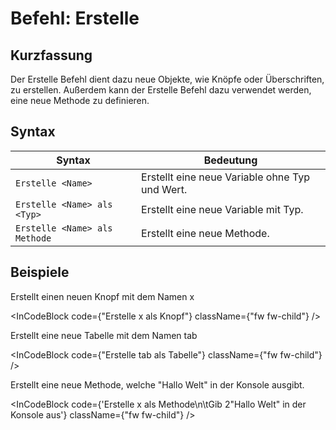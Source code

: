 
# Befehl: Erstelle

## Kurzfassung

Der Erstelle Befehl dient dazu neue Objekte, wie Knöpfe oder Überschriften, zu erstellen.
Außerdem kann der Erstelle Befehl dazu verwendet werden, eine neue Methode zu definieren.

## Syntax

| Syntax                        | Bedeutung                                      |
| ----------------------------- | ---------------------------------------------- |
| `Erstelle <Name>`             | Erstellt eine neue Variable ohne Typ und Wert. |
| `Erstelle <Name> als <Typ>`   | Erstellt eine neue Variable mit Typ.           |
| `Erstelle <Name> als Methode` | Erstellt eine neue Methode.                    |

## Beispiele

Erstellt einen neuen Knopf mit dem Namen x

<InCodeBlock code={"Erstelle x als Knopf"} className={"fw fw-child"} />

Erstellt eine neue Tabelle mit dem Namen tab

<InCodeBlock code={"Erstelle tab als Tabelle"} className={"fw fw-child"} />

Erstellt eine neue Methode, welche "Hallo Welt" in der Konsole ausgibt.

<InCodeBlock
  code={'Erstelle x als Methode\n\tGib 2"Hallo Welt" in der Konsole aus'}
  className={"fw fw-child"}
/>
